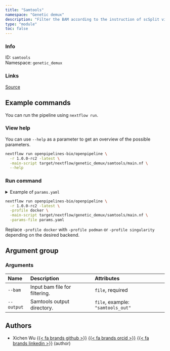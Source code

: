 ```yaml
---
title: "Samtools"
namespace: "Genetic demux"
description: "Filter the BAM according to the instruction of scSplit via Samtools."
type: "module"
toc: false
---
```


::: {.column-margin}

### Info

ID: `samtools`  
Namespace: `genetic_demux`

### Links
[Source](https://github.com/openpipelines-bio/openpipeline/blob/1.0.0-rc2/./src/genetic_demux/samtools){.btn-action .btn-sm .btn-info .btn role="button"}

:::



## Example commands

You can run the pipeline using `nextflow run`.

### View help

You can use `--help` as a parameter to get an overview of the possible parameters.

```bash
nextflow run openpipelines-bio/openpipeline \
  -r 1.0.0-rc2 -latest \
  -main-script target/nextflow/genetic_demux/samtools/main.nf \
  --help
```

### Run command

<details>
<summary>Example of `params.yaml`</summary>
```yaml
# Arguments
bam: # please fill in - example: "path/to/file"
# output: "$id.$key.output.output"

# Nextflow input-output arguments
publish_dir: # please fill in - example: "output/"
# param_list: "my_params.yaml"
```
</details>

```bash
nextflow run openpipelines-bio/openpipeline \
  -r 1.0.0-rc2 -latest \
  -profile docker \
  -main-script target/nextflow/genetic_demux/samtools/main.nf \
  -params-file params.yaml
```

:::{.callout-note}
Replace `-profile docker` with `-profile podman` or `-profile singularity` depending on the desired backend.
:::

## Argument group

### Arguments

|Name       |Description                   |Attributes                        |
|:----------|:-----------------------------|:---------------------------------|
|`--bam`    |Input bam file for filtering. |`file`, required                  |
|`--output` |Samtools output directory.    |`file`, example: `"samtools_out"` |

## Authors


  * Xichen Wu [{{< fa brands github >}}](https://github.com/wxicu) [{{< fa brands orcid >}}](https://orcid.org/0009-0008-2168-4508) [{{< fa brands linkedin >}}](https://linkedin.com/in/xichen-wu) (author)
